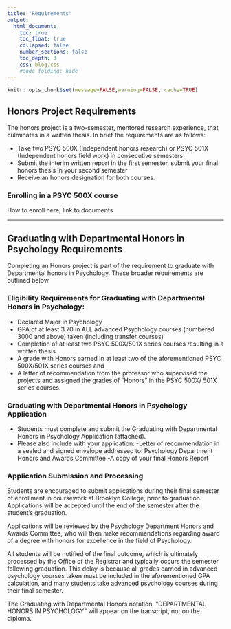 ```yaml
---
title: "Requirements"
output:
  html_document:
    toc: true
    toc_float: true
    collapsed: false
    number_sections: false
    toc_depth: 3
    css: blog.css
    #code_folding: hide
---
```


```r
knitr::opts_chunk$set(message=FALSE,warning=FALSE, cache=TRUE)
```

## Honors Project Requirements

The honors project is a two-semester, mentored research experience, that culminates in a written thesis. In brief the requirements are as follows:

- Take two PSYC 500X (Independent honors research) or PSYC 501X (Independent honors field work) in consecutive semesters.
- Submit the interim written report in the first semester, submit your final honors thesis in your second semester
- Receive an honors designation for both courses.

### Enrolling in a PSYC 500X course

How to enroll here, link to documents


----

## Graduating with Departmental Honors in Psychology Requirements

Completing an Honors project is part of the requirement to graduate with Departmental honors in Psychology. These broader requirements are outlined below

### Eligibility Requirements for Graduating with Departmental Honors in Psychology:

-	Declared Major in Psychology
-	GPA of at least 3.70 in ALL advanced  Psychology courses (numbered 3000 and above) taken (including transfer courses)
-	Completion of at least two PSYC 500X/501X series courses resulting in a written thesis
-	A grade with Honors earned in at least two of the aforementioned PSYC 500X/501X series courses and
-	A letter of recommendation from the professor who supervised the projects and assigned the grades of “Honors” in the PSYC 500X/ 501X series courses.

### Graduating with Departmental Honors in Psychology Application 

- Students must complete and submit the Graduating with Departmental Honors in Psychology Application (attached). 
- Please also include with your application: 
  -Letter of recommendation in a sealed and signed envelope addressed to: Psychology Department Honors and Awards Committee
  -A copy of your final Honors Report


### Application Submission and Processing

Students are encouraged to submit applications during their final semester of enrollment in coursework at Brooklyn College, prior to graduation. Applications will be accepted until the end of the semester after the student’s graduation.

Applications will be reviewed by the Psychology Department Honors and Awards Committee, who will then make recommendations regarding award of a degree with honors for excellence in the field of Psychology.

All students will be notified of the final outcome, which is ultimately processed by the Office of the Registrar and typically occurs the semester following graduation. This delay is because all grades earned in advanced psychology courses taken must be included in the aforementioned GPA calculation, and many students take advanced psychology courses during their final semester. 

The Graduating with Departmental Honors notation, “DEPARTMENTAL HONORS IN PSYCHOLOGY” will appear on the transcript, not on the diploma. 
